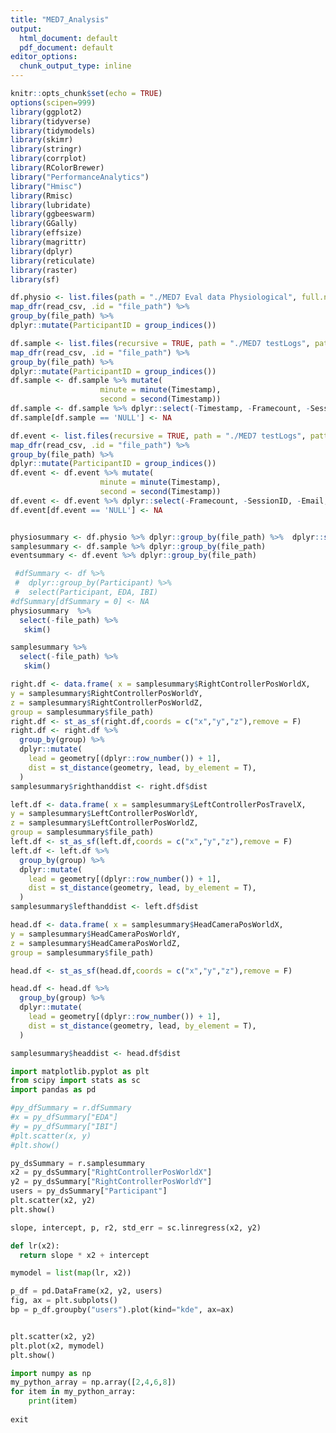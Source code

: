 ---
title: "MED7_Analysis"
output: 
  html_document: default
  pdf_document: default
editor_options:
  chunk_output_type: inline
---

```{r setup, include=FALSE}
knitr::opts_chunk$set(echo = TRUE)
options(scipen=999)
library(ggplot2)
library(tidyverse)
library(tidymodels)
library(skimr)
library(stringr)
library(corrplot)
library(RColorBrewer)
library("PerformanceAnalytics")
library("Hmisc")
library(Rmisc)
library(lubridate)
library(ggbeeswarm)
library(GGally)
library(effsize)
library(magrittr)
library(dplyr)
library(reticulate)
library(raster)
library(sf)
```

```{r logData, echo=FALSE,message=F, warning=F,results='hide'}
df.physio <- list.files(path = "./MED7 Eval data Physiological", full.names = T) %>%
map_dfr(read_csv, .id = "file_path") %>%
group_by(file_path) %>%
dplyr::mutate(ParticipantID = group_indices())

df.sample <- list.files(recursive = TRUE, path = "./MED7 testLogs", pattern = "Sample.csv",full.names = T) %>%
map_dfr(read_csv, .id = "file_path") %>%
group_by(file_path) %>%
dplyr::mutate(ParticipantID = group_indices())
df.sample <- df.sample %>% mutate(
                    minute = minute(Timestamp),
                    second = second(Timestamp))
df.sample <- df.sample %>% dplyr::select(-Timestamp, -Framecount, -SessionID, -Email, -Event, -ParticipantID)
df.sample[df.sample == 'NULL'] <- NA

df.event <- list.files(recursive = TRUE, path = "./MED7 testLogs", pattern = "Event.csv",full.names = T) %>%
map_dfr(read_csv, .id = "file_path") %>%
group_by(file_path) %>%
dplyr::mutate(ParticipantID = group_indices())
df.event <- df.event %>% mutate(
                    minute = minute(Timestamp),
                    second = second(Timestamp))
df.event <- df.event %>% dplyr::select(-Framecount, -SessionID, -Email, -ParticipantID, -Timestamp)
df.event[df.event == 'NULL'] <- NA


physiosummary <- df.physio %>% dplyr::group_by(file_path) %>%  dplyr::select(file_path, EDA, IBI, -ParticipantID, TimeStamp) 
samplesummary <- df.sample %>% dplyr::group_by(file_path)
eventsummary <- df.event %>% dplyr::group_by(file_path)

```

```{r Overview}
 #dfSummary <- df %>%
 #  dplyr::group_by(Participant) %>%
 #  select(Participant, EDA, IBI)
#dfSummary[dfSummary = 0] <- NA
physiosummary  %>%
  select(-file_path) %>%
   skim()

samplesummary %>%
  select(-file_path) %>%
   skim()

```
```{r Hand tracking data}
right.df <- data.frame( x = samplesummary$RightControllerPosWorldX,
y = samplesummary$RightControllerPosWorldY,
z = samplesummary$RightControllerPosWorldZ,
group = samplesummary$file_path)
right.df <- st_as_sf(right.df,coords = c("x","y","z"),remove = F)
right.df <- right.df %>%
  group_by(group) %>%
  dplyr::mutate(
    lead = geometry[(dplyr::row_number()) + 1],
    dist = st_distance(geometry, lead, by_element = T),
  )
samplesummary$righthanddist <- right.df$dist

left.df <- data.frame( x = samplesummary$LeftControllerPosTravelX,
y = samplesummary$LeftControllerPosWorldY,
z = samplesummary$LeftControllerPosWorldZ,
group = samplesummary$file_path)
left.df <- st_as_sf(left.df,coords = c("x","y","z"),remove = F)
left.df <- left.df %>%
  group_by(group) %>%
  dplyr::mutate(
    lead = geometry[(dplyr::row_number()) + 1],
    dist = st_distance(geometry, lead, by_element = T),
  )
samplesummary$lefthanddist <- left.df$dist
```

```{r Head tracking data}
head.df <- data.frame( x = samplesummary$HeadCameraPosWorldX,
y = samplesummary$HeadCameraPosWorldY,
z = samplesummary$HeadCameraPosWorldZ,
group = samplesummary$file_path)

head.df <- st_as_sf(head.df,coords = c("x","y","z"),remove = F)

head.df <- head.df %>%
  group_by(group) %>%
  dplyr::mutate(
    lead = geometry[(dplyr::row_number()) + 1],
    dist = st_distance(geometry, lead, by_element = T),
  )

samplesummary$headdist <- head.df$dist
```

```{python}
import matplotlib.pyplot as plt
from scipy import stats as sc
import pandas as pd

#py_dfSummary = r.dfSummary
#x = py_dfSummary["EDA"]
#y = py_dfSummary["IBI"]
#plt.scatter(x, y)
#plt.show()

py_dsSummary = r.samplesummary
x2 = py_dsSummary["RightControllerPosWorldX"]
y2 = py_dsSummary["RightControllerPosWorldY"]
users = py_dsSummary["Participant"]
plt.scatter(x2, y2)
plt.show()

slope, intercept, p, r2, std_err = sc.linregress(x2, y2)

def lr(x2):
  return slope * x2 + intercept

mymodel = list(map(lr, x2))

p_df = pd.DataFrame(x2, y2, users)
fig, ax = plt.subplots()
bp = p_df.groupby("users").plot(kind="kde", ax=ax)


plt.scatter(x2, y2)
plt.plot(x2, mymodel)
plt.show()

```

```{python}
import numpy as np
my_python_array = np.array([2,4,6,8])
for item in my_python_array:
    print(item)
    
exit
```

